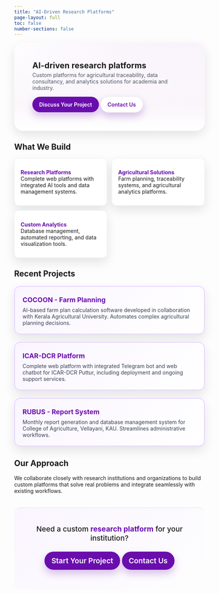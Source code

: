 ```yaml
---
title: "AI-Driven Research Platforms"
page-layout: full
toc: false
number-sections: false
---
```


```{=html}
<style>
:root {
  --brand:#6A0DAD;
  --brand-100:#f8f1fb;
  --text:#0f172a;
  --radius:16px;
  --shadow:0 12px 28px rgba(0,0,0,.10);
}
.hero {
  border-radius:24px;
  padding:clamp(24px,5vw,56px);
  margin:8px 0 24px;
  box-shadow:var(--shadow);
  background: radial-gradient(900px 420px at 85% -10%, var(--brand-100), transparent 60%),
              linear-gradient(180deg,#ffffff,#faf7fb 70%,#ffffff);
}
.hero h1 {
  margin:0 0 .25rem 0;
  font-weight:700;
  letter-spacing:.2px;
}
.hero p {
  margin:0;
  color:#4b5563;
  max-width:75ch;
}
.btn-row { display:flex; gap:12px; flex-wrap:wrap; margin-top:14px; }
.btn {
  display:inline-block; border-radius:999px; padding:12px 18px;
  background:var(--brand); color:#fff; text-decoration:none; font-weight:600;
  box-shadow:0 10px 20px rgba(106,13,173,.25);
}
.btn--ghost { background:#fff; color:var(--brand); border:1px solid rgba(0,0,0,.08); }
.btn:hover { filter:brightness(0.97); }

.section { margin: 32px 0; }
.section h2 { margin: 0 0 12px; font-size: 1.45rem; font-weight:700; }

.grid {
  display:grid; gap:20px;
  grid-template-columns: repeat(auto-fit, minmax(280px, 1fr));
  margin:1.25rem 0 2rem;
}
.card {
  background:#fff; border:1px solid rgba(0,0,0,.06);
  border-radius:var(--radius); padding:20px; box-shadow:var(--shadow);
}
.card h3 { margin:.25rem 0 .5rem 0; font-size:1.1rem; color:#6A0DAD; }
.card p { margin:0; color:#374151; }

.project-card {
  background: linear-gradient(135deg, #faf5ff, #ffffff);
  border: 2px solid #e5d3ff;
}

.list {
  display:grid; gap:12px;
  grid-template-columns: repeat(auto-fit, minmax(240px, 1fr));
}
.list .item {
  background:#fff; border:1px solid rgba(0,0,0,.06);
  border-radius:12px; padding:14px 16px; box-shadow:var(--shadow);
}
.item strong { color:#6A0DAD; }

.cta-bottom {
  background: linear-gradient(135deg,#faf5ff,#fdfdfd);
  padding:2.2rem 1rem; text-align:center; margin-top:2.2rem;
  border-top:2px solid #eee; border-radius:16px;
}
.cta-bottom p { font-size:1.2rem; font-weight:500; margin:.5rem 0 1rem; }
.cta-bottom strong { color:#6A0DAD; }

.quarto-dark .hero, .quarto-dark .card, .quarto-dark .item, .quarto-dark .cta-bottom {
  background:#14161a; border-color:rgba(255,255,255,.06); color:#e7e8ea;
}
.quarto-dark .hero p { color:#c9c9c9; }
.quarto-dark .btn--ghost { background:#0f1115; color:#e7e8ea; border-color:rgba(255,255,255,.08); }
.quarto-dark .project-card { background: linear-gradient(135deg, #1a1a2e, #16213e); }
</style>
```

<!-- ========== HERO ========== -->
:::: hero
# AI-driven research platforms

Custom platforms for agricultural traceability, data consultancy, and analytics solutions for academia and industry.

::: btn-row
[Discuss Your Project](mailto:info@statoberry.com){.btn}
[Contact Us](contact.html){.btn .btn--ghost}
:::
::::

<!-- ========== WHAT WE BUILD ========== -->
:::: section
## What We Build

::: list
:::: item
**Research Platforms**  
Complete web platforms with integrated AI tools and data management systems.
::::

:::: item
**Agricultural Solutions**  
Farm planning, traceability systems, and agricultural analytics platforms.
::::

:::: item
**Custom Analytics**  
Database management, automated reporting, and data visualization tools.
::::
:::
::::

<!-- ========== OUR PROJECTS ========== -->
:::: section
## Recent Projects

::: grid
:::: {.card .project-card}
### COCOON - Farm Planning
AI-based farm plan calculation software developed in collaboration with Kerala Agricultural University. Automates complex agricultural planning decisions.
::::

:::: {.card .project-card}
### ICAR-DCR Platform
Complete web platform with integrated Telegram bot and web chatbot for ICAR-DCR Puttur, including deployment and ongoing support services.
::::

:::: {.card .project-card}
### RUBUS - Report System
Monthly report generation and database management system for College of Agriculture, Vellayani, KAU. Streamlines administrative workflows.
::::
:::
::::

<!-- ========== HOW WE WORK ========== -->
:::: section
## Our Approach

We collaborate closely with research institutions and organizations to build custom platforms that solve real problems and integrate seamlessly with existing workflows.
::::

:::: cta-bottom
Need a custom **research platform** for your institution?

::: {.btn-row style="justify-content:center;"}
[Start Your Project](mailto:info@statoberry.com){.btn}
[Contact Us](contact.html){.btn}
:::
::::